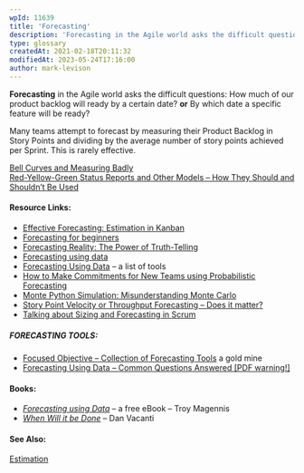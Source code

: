 ```yaml
---
wpId: 11639
title: 'Forecasting'
description: 'Forecasting in the Agile world asks the difficult questions: How much of our product backlog will ready by a certain date? or By which date a specific feature will be ready? Many teams attempt to forecast by measuring their Product Backlog in Story Points and dividing by the average number of story points achieved per ...'
type: glossary
createdAt: 2021-02-18T20:11:32
modifiedAt: 2023-05-24T17:16:00
author: mark-levison
---
```



**Forecasting** in the Agile world asks the difficult questions: How much of our product backlog will ready by a certain date? **or** By which date a specific feature will be ready?

Many teams attempt to forecast by measuring their Product Backlog in Story Points and dividing by the average number of story points achieved per Sprint. This is rarely effective.

[Bell Curves and Measuring Badly](/blog/bell-curves-and-measuring-badly.html)  
[Red-Yellow-Green Status Reports and Other Models – How They Should and Shouldn’t Be Used](/blog/red-yellow-green-or-rygrag-reports-how-they-hide-the-truth.html)

#### Resource Links:

*   [Effective Forecasting: Estimation in Kanban](https://getnave.com/blog/estimation-in-kanban/)
*   [Forecasting for beginners](https://www.slideshare.net/KanbanDan/forecasting-for-beginners/)
*   [Forecasting Reality: The Power of Truth-Telling](https://www.superheroes.academy/blog/forecasting-reality-the-power-of-truth-telling)
*   [Forecasting using data](https://medium.com/forecasting-using-data)
*   [Forecasting Using Data](https://github.com/FocusedObjective/FocusedObjective.Resources/blob/master/Common%20Questions%20Anwered.pdf) – a list of tools
*   [How to Make Commitments for New Teams using Probabilistic Forecasting](https://getnave.com/blog/commitments-for-new-teams/)
*   [Monte Python Simulation: Misunderstanding Monte Carlo](https://dannorth.net/2018/09/04/monte-python-simulation/)
*   [Story Point Velocity or Throughput Forecasting – Does it matter?](https://observablehq.com/@troymagennis/story-point-velocity-or-throughput-forecasting-does-it-mat)
*   [Talking about Sizing and Forecasting in Scrum](https://www.infoq.com/articles/sizing-forecasting-scrum/)

##### FORECASTING TOOLS:

*   [Focused Objective – Collection of Forecasting Tools](https://github.com/FocusedObjective/FocusedObjective.Resources/tree/master/Spreadsheets) a gold mine
*   [Forecasting Using Data – Common Questions Answered \[PDF warning!\]](https://github.com/FocusedObjective/FocusedObjective.Resources/blob/master/Common%20Questions%20Anwered.pdf)

#### Books:

*   [_Forecasting using Data_](https://medium.com/forecasting-using-data) – a free eBook – Troy Magennis
*   [_When Will it be Done_](https://leanpub.com/whenwillitbedone) – Dan Vacanti

#### See Also:

[Estimation](/glossary/estimation)